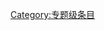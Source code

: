 {{catmore1|[[Wikipedia:另类摇滚专题|Wikipedia:另类摇滚专题]]}}
{{Articles by Quality|topic=另类摇滚|project=另类摇滚|format=toc}}
{{emptycat}}

[[Category:专题级条目|Category:专题级条目]]